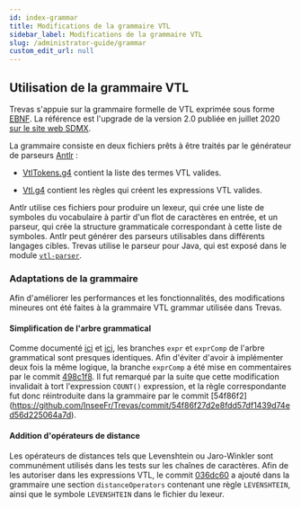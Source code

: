 ```yaml
---
id: index-grammar
title: Modifications de la grammaire VTL
sidebar_label: Modifications de la grammaire VTL
slug: /administrator-guide/grammar
custom_edit_url: null
---
```


## Utilisation de la grammaire VTL

Trevas s'appuie sur la grammaire formelle de VTL exprimée sous forme [EBNF](https://fr.wikipedia.org/wiki/Extended_Backus-Naur_Form). La référence est l'upgrade de la version 2.0 publiée en juillet 2020 [sur le site web SDMX](https://sdmx.org/wp-content/uploads/VTL-2.0-EBNF-Grammar-2020-07.zip).

La grammaire consiste en deux fichiers prêts à être traités par le générateur de parseurs [Antlr](https://www.antlr.org/) :

- [VtlTokens.g4](https://github.com/InseeFr/Trevas/blob/master/vtl-parser/src/main/antlr4/fr/insee/vtl/parser/VtlTokens.g4) contient la liste des termes VTL valides.

- [Vtl.g4](https://github.com/InseeFr/Trevas/blob/master/vtl-parser/src/main/antlr4/fr/insee/vtl/parser/Vtl.g4) contient les règles qui créent les expressions VTL valides.

Antlr utilise ces fichiers pour produire un lexeur, qui crée une liste de symboles du vocabulaire à partir d'un flot de caractères en entrée, et un parseur, qui crée la structure grammaticale correspondant à cette liste de symboles. Antlr peut générer des parseurs utilisables dans différents langages cibles. Trevas utilise le parseur pour Java, qui est exposé dans le module [`vtl-parser`](https://github.com/InseeFr/Trevas/tree/master/vtl-parser).

### Adaptations de la grammaire

Afin d'améliorer les performances et les fonctionnalités, des modifications mineures ont été faites à la grammaire VTL grammar utilisée dans Trevas.

#### Simplification de l'arbre grammatical

Comme documenté [ici](https://github.com/VTL-Community/VTL-Community/issues/5) et [ici](https://github.com/InseeFr/Trevas-JS/issues/40), les branches `expr` et `exprComp` de l'arbre grammatical sont presques identiques. Afin d'éviter d'avoir à implémenter deux fois la même logique, la branche `exprComp` a été mise en commentaires par le commit [498c1f8](https://github.com/InseeFr/Trevas/commit/498c1f8be39702fbcfc89a3144ac1842d7771d93). Il fut remarqué par la suite que cette modification invalidait à tort l'expression `COUNT()` expression, et la règle correspondante fut donc réintroduite dans la grammaire par le commit [54f86f2] (https://github.com/InseeFr/Trevas/commit/54f86f27d2e8fdd57df1439d74ed56d225064a7d).

#### Addition d'opérateurs de distance

Les opérateurs de distances tels que Levenshtein ou Jaro-Winkler sont communément utilisés dans les tests sur les chaînes de caractères. Afin de les autoriser dans les expressions VTL, le commit [036dc60](https://github.com/InseeFr/Trevas/commit/036dc6055240a38c19be7afd1d3067e370353f9f) a ajouté dans la grammaire une section `distanceOperators` contenant une règle `LEVENSHTEIN`, ainsi que le symbole `LEVENSHTEIN` dans le fichier du lexeur.
